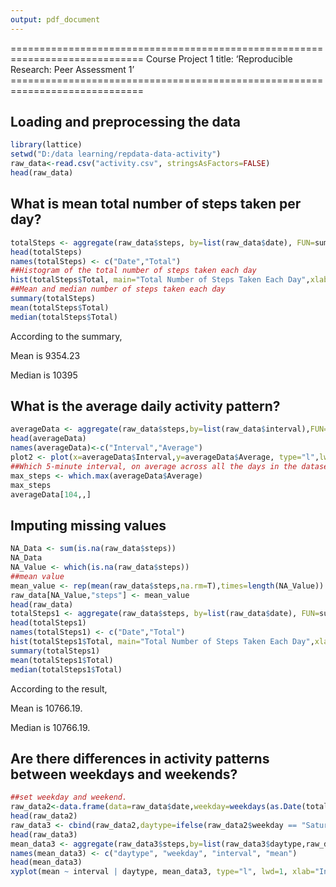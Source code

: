 ---
output: pdf_document
---
=============================================================================
Course Project 1
title: 'Reproducible Research: Peer Assessment 1'
=============================================================================


## Loading and preprocessing the data

```{r,echo=TRUE}
library(lattice)
setwd("D:/data learning/repdata-data-activity")
raw_data<-read.csv("activity.csv", stringsAsFactors=FALSE)
head(raw_data)
```

## What is mean total number of steps taken per day?

```{r,echo=TRUE}
totalSteps <- aggregate(raw_data$steps, by=list(raw_data$date), FUN=sum, na.rm=TRUE)
head(totalSteps)
names(totalSteps) <- c("Date","Total")
##Histogram of the total number of steps taken each day
hist(totalSteps$Total, main="Total Number of Steps Taken Each Day",xlab = "Steps",col= "red")
##Mean and median number of steps taken each day
summary(totalSteps)
mean(totalSteps$Total)
median(totalSteps$Total)
```

According to the summary, 

Mean is 9354.23

Median is 10395


## What is the average daily activity pattern?

```{r,echo=TRUE}
averageData <- aggregate(raw_data$steps,by=list(raw_data$interval),FUN=mean,na.rm=T)
head(averageData)
names(averageData)<-c("Interval","Average")
plot2 <- plot(x=averageData$Interval,y=averageData$Average, type="l",lwd=2,xlab = "5-minute interval", ylab = "Averaged across all days",main = "Average Daily Activity Pattern")
##Which 5-minute interval, on average across all the days in the dataset, contains the maximum number of steps?
max_steps <- which.max(averageData$Average)
max_steps
averageData[104,,]
```

## Imputing missing values

```{r,echo=TRUE}
NA_Data <- sum(is.na(raw_data$steps))
NA_Data
NA_Value <- which(is.na(raw_data$steps))
##mean value
mean_value <- rep(mean(raw_data$steps,na.rm=T),times=length(NA_Value))
raw_data[NA_Value,"steps"] <- mean_value
head(raw_data)
totalSteps1 <- aggregate(raw_data$steps, by=list(raw_data$date), FUN=sum,na.rm=TRUE)
head(totalSteps1)
names(totalSteps1) <- c("Date","Total")
hist(totalSteps1$Total, main="Total Number of Steps Taken Each Day",xlab = "Steps",col= "blue")
summary(totalSteps1)
mean(totalSteps1$Total)
median(totalSteps1$Total)
```

According to the result, 

Mean is 10766.19.

Median is 10766.19.

## Are there differences in activity patterns between weekdays and weekends?

```{r,echo=TRUE}
##set weekday and weekend.
raw_data2<-data.frame(data=raw_data$date,weekday=weekdays(as.Date(totalSteps$Date)),steps=raw_data$steps,interval=raw_data$interval)
head(raw_data2)
raw_data3 <- cbind(raw_data2,daytype=ifelse(raw_data2$weekday == "Saturday" |raw_data2$weekday == "Sunday", "weekend", "weekday"))
head(raw_data3)
mean_data3 <- aggregate(raw_data3$steps,by=list(raw_data3$daytype,raw_data3$weekday, raw_data3$interval), mean)
names(mean_data3) <- c("daytype", "weekday", "interval", "mean")
head(mean_data3)
xyplot(mean ~ interval | daytype, mean_data3, type="l", lwd=1, xlab="Interval", ylab="Number of steps", layout=c(1,2))
```
